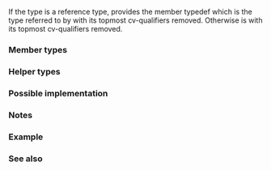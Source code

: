 {{cpp/title|remove_cvref}}
{{cpp/meta/navbar}}
{{dcl begin}}
{{dcl header|type_traits}}
{{dcl|since=c++20|1=
template&lt; class T &gt;
struct remove_cvref;
}}
{{dcl end}}

If the type {{tt|T}} is a reference type, provides the member typedef {{tt|type}} which is the type referred to by {{tt|T}} with its topmost cv-qualifiers removed. Otherwise {{tt|type}} is {{tt|T}} with its topmost cv-qualifiers removed.

{{cpp/types/nospec}}

===Member types===
{{dsc begin}}
{{dsc hitem|Name|Definition}}
{{dsc|{{tt|type}}|the type referred by {{tt|T}} or {{tt|T}} itself if it is not a reference, with top-level cv-qualifiers removed}}
{{dsc end}}

===Helper types===
{{dcl begin}}
{{dcl|since=c++20|1=
template&lt; class T &gt;
using remove_cvref_t = remove_cvref&lt;T&gt;::type;
}}
{{dcl end}}

===Possible implementation===
{{eq fun
|1=
template&lt;class T&gt;
struct remove_cvref
{
    using type = std::remove_cv_t&lt;std::remove_reference_t&lt;T&gt;&gt;;
};
}}

===Notes===
{{feature test macro|__cpp_lib_remove_cvref|{{tt|std::remove_cvref}}|value=201711L|std=C++20}}

===Example===
{{example
|code=
#include &lt;type_traits&gt;

int main()
{
    static_assert(std::is_same_v&lt;std::remove_cvref_t&lt;int&gt;, int&gt;);
    static_assert(std::is_same_v&lt;std::remove_cvref_t&lt;int&amp;&gt;, int&gt;);
    static_assert(std::is_same_v&lt;std::remove_cvref_t&lt;int&amp;&amp;&gt;, int&gt;);
    static_assert(std::is_same_v&lt;std::remove_cvref_t&lt;const int&amp;&gt;, int&gt;);
    static_assert(std::is_same_v&lt;std::remove_cvref_t&lt;const int[2]&gt;, int[2]&gt;);
    static_assert(std::is_same_v&lt;std::remove_cvref_t&lt;const int(&amp;)[2]&gt;, int[2]&gt;);
    static_assert(std::is_same_v&lt;std::remove_cvref_t&lt;int(int)&gt;, int(int)&gt;);
}
}}

===See also===
{{dsc begin}}
{{dsc inc|cpp/types/dsc remove_cv}}
{{dsc inc|cpp/types/dsc remove_reference}}
{{dsc inc|cpp/types/dsc decay}}
{{dsc end}}

{{langlinks|es|ja|ru|zh}}